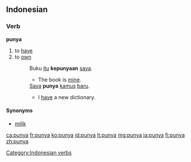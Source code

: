==Indonesian==

===Verb===
'''punya'''

# to [[have]]
# to [[own]]
#: Buku [[itu]] '''kepunyaan''' [[saya]].
#:* The book is [[mine]].
#: [[saya|Saya]] '''punya''' [[kamus]] [[baru]].
#:* I [[have]] a new dictionary.

====Synonyms====
* [[milik]]

[[Category:Indonesian verbs]]

[[ca:punya]]
[[fr:punya]]
[[ko:punya]]
[[id:punya]]
[[lt:punya]]
[[mg:punya]]
[[ja:punya]]
[[fi:punya]]
[[zh:punya]]